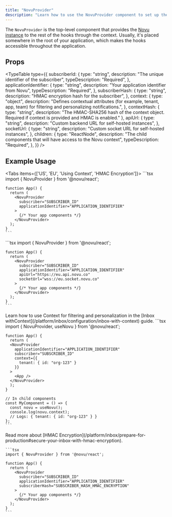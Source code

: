 ```yaml
---
title: "NovuProvider"
description: "Learn how to use the NovuProvider component to set up the Novu context in your React application"
---
```


The `NovuProvider` is the top-level component that provides the [Novu instance](/platform/inbox/headless/api-reference#novu) to the rest of the hooks through the context.
Usually, it's placed somewhere in the root of your application, which makes the hooks accessible throughout the application.

## Props

<TypeTable
  type={{
    subscriberId: {
      type: "string",
      description: "The unique identifier of the subscriber",
      typeDescription: "Required",
    },
    applicationIdentifier: {
      type: "string",
      description: "Your application identifier from Novu",
      typeDescription: "Required",
    },
    subscriberHash: {
      type: "string",
      description: "HMAC encryption hash for the subscriber",
    },
    context: {
      type: "object",
      description: "Defines contextual attributes (for example, tenant, app, team) for filtering and personalizing notifications.",
    },
    contextHash: {
      type: "string", 
      description: "The HMAC-SHA256 hash of the context object. Required if context is provided and HMAC is enabled." 
    },
    apiUrl: {
      type: "string",
      description: "Custom backend URL for self-hosted instances",
    },
    socketUrl: {
      type: "string",
      description: "Custom socket URL for self-hosted instances",
    },
    children: {
      type: "ReactNode",
      description:
        "The child components that will have access to the Novu context",
      typeDescription: "Required",
    },
  }}
/>

## Example Usage

<Tabs items={['US', 'EU', 'Using Context', 'HMAC Encryption']}>
  <Tab value="US">
    ```tsx
    import { NovuProvider } from '@novu/react';

    function App() {
      return (
        <NovuProvider
          subscriber="SUBSCRIBER_ID"
          applicationIdentifier="APPLICATION_IDENTIFIER"
        >
          {/* Your app components */}
        </NovuProvider>
      );
    }
    ```

  </Tab>
  <Tab value="EU">
    ```tsx
    import { NovuProvider } from '@novu/react';

    function App() {
      return (
        <NovuProvider
          subscriber="SUBSCRIBER_ID"
          applicationIdentifier="APPLICATION_IDENTIFIER"
          apiUrl="https://eu.api.novu.co"
          socketUrl="wss://eu.socket.novu.co"
        >
          {/* Your app components */}
        </NovuProvider>
      );
    }
    ```

  </Tab>
  <Tab value="Using Context">
    <Callout type="info"> Learn how to use Context for filtering and personalization in the [Inbox withContext](/platform/inbox/configuration/inbox-with-context) guide.</Callout>
    ```tsx
    import { NovuProvider, useNovu } from '@novu/react';

    function App() {
      return (
      <NovuProvider
        applicationIdentifier="APPLICATION_IDENTIFIER"
        subscriber="SUBSCRIBER_ID"
        context={{
          tenant: { id: "org-123" }
        }}
      >
        <App />
      </NovuProvider>
      );
    }

    // In child components
    const MyComponent = () => {
      const novu = useNovu();
      console.log(novu.context);
      // Logs: { tenant: { id: "org-123" } }
    };
    ```
  </Tab>
  <Tab value="HMAC Encryption">
    <Callout type="info">
      Read more about [HMAC Encryption](/platform/inbox/prepare-for-production#secure-your-inbox-with-hmac-encryption).
    </Callout>

    ```tsx
    import { NovuProvider } from '@novu/react';

    function App() {
      return (
        <NovuProvider
          subscriber="SUBSCRIBER_ID"
          applicationIdentifier="APPLICATION_IDENTIFIER"
          subscriberHash="SUBSCRIBER_HASH_HMAC_ENCRYPTION"
        >
          {/* Your app components */}
        </NovuProvider>
      );
    }
    ```

  </Tab>
</Tabs>